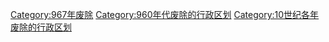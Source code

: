 [[Category:967年废除|Category:967年废除]]
[[Category:960年代废除的行政区划|Category:960年代废除的行政区划]]
[[Category:10世纪各年废除的行政区划|Category:10世纪各年废除的行政区划]]